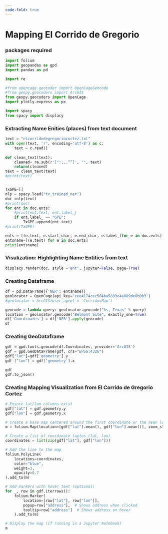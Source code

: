 ```yaml
---
code-fold: true
---
```

# Mapping El Corrido de Gregorio 

### packages required {.unnumbered}
```python
import folium
import geopandas as gpd
import pandas as pd

import re

#from opencage.geocoder import OpenCageGeocode
#from geopy.geocoders import ArcGIS
from geopy.geocoders import OpenCage
import plotly.express as px 

import spacy
from spacy import displacy

```

### Extracting Name Enities (places) from text document {.unnumbered}
```python
text = "elcorridodegregoriocortez.txt"
with open(text, 'r', encoding='utf-8') as c:
    text = c.read()
    
def clean_text(text):
    cleaned= re.sub(r'[":;,.“”]', "", text)
    return(cleaned)
text = clean_text(text)
#print(text)


TxGPE=[]
nlp = spacy.load("tx_trained_ner")
doc =nlp(text) 
#print(doc)
for ent in doc.ents:
    #print(ent.text, ent.label_)
    if ent.label_ == "GPE":
        TxGPE.append(ent.text)
#print(TxGPE)

ents = [(e.text, e.start_char, e.end_char, e.label_)for e in doc.ents]
entsname=[(e.text) for e in doc.ents]
print(entsname)

```

### Visulization: Highlighting Name Entities from text {.unnumbered}
```python
displacy.render(doc, style ='ent', jupyter=False, page=True)
```

### Creating Dataframe {.unnumbered}
```python
df = pd.DataFrame({'NER': entsname})
geolocator = OpenCage(api_key='cee4174cec564ba5893e4a889de0b0b3')
#geolocator = ArcGIS(user_agent = 'CorridosMap')

geocode = lambda query: geolocator.geocode("%s, Texas" % query)
location = geolocator.geocode("Belmont Site", exactly_one=True)
df['Coordinates'] = df['NER'].apply(geocode)
df
```

### Creating GeoDataframe {.unnumbered}
```python
gdf = gpd.tools.geocode(df.Coordinates, provider='ArcGIS')
gdf = gpd.GeoDataFrame(gdf, crs="EPSG:4326")
gdf["lat"]=gdf['geometry'].y
gdf ["lon"] = gdf['geometry'].x

gdf
gdf.to_json()
```

### Creating Mapping Visualization from El Corrido de Gregorio Cortez {.unnumbered}
```python

# Ensure lat/lon columns exist
gdf["lat"] = gdf.geometry.y
gdf["lon"] = gdf.geometry.x

# Create a base map centered around the first coordinate or the mean location
m = folium.Map(location=[gdf["lat"].mean(), gdf["lon"].mean()], zoom_start=6, tiles="OpenStreetMap")

# Create a list of coordinate tuples (lat, lon)
coordinates = list(zip(gdf["lat"], gdf["lon"]))

# Add the line to the map
folium.PolyLine(
    locations=coordinates,
    color="blue",
    weight=3,
    opacity=0.7
).add_to(m)

# Add markers with hover text (optional)
for _, row in gdf.iterrows():
    folium.Marker(
        location=[row["lat"], row["lon"]],
        popup=row["address"],  # Shows address when clicked
        tooltip=row["address"]  # Shows address on hover
    ).add_to(m)

# Display the map (if running in a Jupyter Notebook)
m

```

